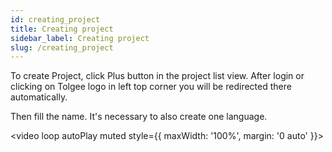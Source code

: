 ```yaml
---
id: creating_project
title: Creating project
sidebar_label: Creating project
slug: /creating_project
---
```


To create Project, click Plus button in the project list view. After login or clicking on Tolgee logo in left top
corner you will be redirected there automatically.

Then fill the name. It's necessary to also create one language.

<video loop autoPlay muted style={{ maxWidth: '100%', margin: '0 auto' }}>
  <source src="/create_project.mov" />
</video>
